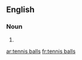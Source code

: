 ==English==

===Noun===
{{head|en|noun plural form|head=[[tennis]] [[ball]]s}}

# {{plural of|tennis ball|lang=en}}

[[ar:tennis balls]]
[[fr:tennis balls]]